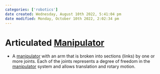 ```yaml
---
categories: ['robotics']
date created: Wednesday, August 10th 2022, 5:41:04 pm
date modified: Monday, October 10th 2022, 2:02:34 pm
---
```


# Articulated [Manipulator](Manipulator.qmd)
- A [manipulator](Manipulator.qmd) with an arm that is broken into sections (links) by one or more joints. Each of the joints represents a degree of freedom in the [manipulator](Manipulator.qmd) system and allows translation and rotary motion.



